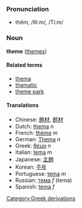 ===Pronunciation===
*thēm, /θiːm/, /Ti:m/

===Noun===
'''theme''' ([[themes]])

====Related terms====
*[[thema]]
*[[thematic]]
*[[theme park]]

====Translations====
*Chinese: [[題材]], [[题材]]
*Dutch: [[thema]] ''n''
*French: [[thème]] ''m''
*German: [[Thema]] ''n''
*Greek: [[θέμα]] ''n''
*Italian: [[tema]] ''m''
*Japanese: [[主題]]
*Korean: [[주제]]
*Portuguese: [[tema]] ''m''
*Russian: [[тема]] ''f'' (tema)
*Spanish: [[tema]] ''f''
[[Category:Greek derivations]]